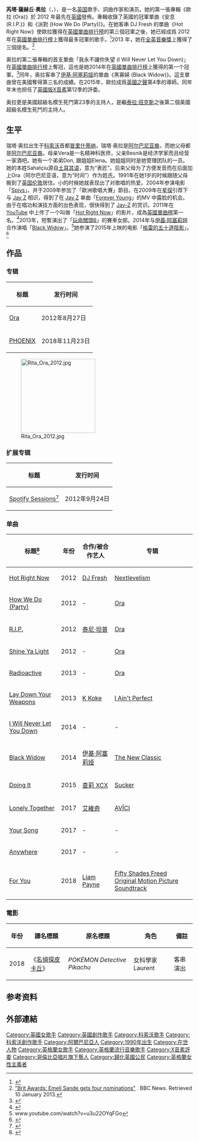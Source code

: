 {{noteTA
|T=zh-tw:芮塔·歐拉;zh-cn:瑞塔·奥拉;zh-hk:烈達·奧娜;
|G1=Show
|G2=Music
|G3=Movie
|G4=Pokemon
|1=zh-tw:芮塔·歐拉;zh-cn:瑞塔·奥拉;zh-hk:烈達·奧娜;
|2=zh-tw:芮塔;zh-cn:瑞塔;zh-hk:烈達;
|3=zh-tw:歐拉;zh-cn:奥拉;zh-hk:奧娜;
}}

{{Infobox musical artist
| name            = Rita Ora<br>瑞塔·奥拉
| image           = Rita Ora (cropped).jpg
| caption         = 瑞塔在[[马来西亚|马来西亚]][[雪邦市|雪邦市]]的2013年亚洲未来音乐节表演。
| background      = solo_singer
| birth_name      = Rita Sahatçiu<ref name="GQ">{{cite web |url=http://www.gq-magazine.co.uk/girls/gq-girls/rita-ora-gq-cover-photos-interview/page/4 |title=The golden Ora |work=GQ |date=1 August 2013 |accessdate=18 August 2013 |archive-date=2013-08-04 |archive-url=https://web.archive.org/web/20130804051015/http://www.gq-magazine.co.uk/girls/gq-girls/rita-ora-gq-cover-photos-interview/page/4 |dead-url=no }}</ref> 
| birth_date      = {{Birth date and age|df=yes|1990|11|26}}
| birth_place     = {{YUG}}[[普里什蒂纳|普里什蒂纳]]<br>（今{{KOS}}）
| nationality = {{UK}}
| instrument      = 聲樂
| genre           = {{Flat list|
*[[流行_(音樂類型)|流行]]
*[[當代節奏藍調|節奏藍調]]
*[[電子流行|電子流行]]
}}
| occupation      = {{hlist|歌手|詞曲作家|演員}}
| years_active    = 2008年-現在
| label           = {{Flat list|
*[[Roc_Nation|Roc Nation]]
*[[哥倫比亞唱片|哥倫比亞]]
}}
| associated_acts = [[DJ_Fresh|DJ Fresh]]
| website         = {{URL|ritaora.com}}
|籍貫={{UK}}[[伦敦|伦敦]]|親屬={{le|Besim Sahatçiu|Besim Sahatçiu}} (爺爺)}}

'''芮塔·薩赫丘·奥拉'''（{{lang-en|Rita Sahatçiu Ora}}，{{bd|1990年|11月26日}}），是一名[[英国|英国]]歌手、詞曲作家和演员。她的第一張專輯《歐拉 (Ora)》於 2012 年最先在[[英國|英國]]發佈。專輯收錄了英國的冠軍單曲《安息 (R.I.P.)》和《派對 (How We Do (Party))》。在她客串 DJ Fresh 的單曲《Hot Right Now》使歐拉獲得在[[英國單曲排行榜|英國單曲排行榜]]的第三個冠軍之後，她已經成爲 2012 年在[[英國單曲排行榜|英國單曲排行榜]]上獲得最多冠軍的歌手。<ref name="officialcharts">{{cite web |url=http://www.officialcharts.com/chart-news/unstoppable-rita-ora-scores-debut-official-number-1-album-1564/ |title=Unstoppable: Rita Ora scores debut Official Number 1 album |publisher=officialcharts.com |date=2 September 2012 |accessdate=15 August 2013 |archive-date=2014-10-17 |archive-url=https://web.archive.org/web/20141017040121/http://www.officialcharts.com/chart-news/unstoppable-rita-ora-scores-debut-official-number-1-album-1564/ |dead-url=no }}</ref>2013 年，她在[[全英音樂獎|全英音樂獎]]上獲得了三個提名。<ref name=brit2013>[http://www.bbc.co.uk/news/entertainment-arts-20976630 "Brit Awards: Emeli Sande gets four nominations"] {{Wayback|url=http://www.bbc.co.uk/news/entertainment-arts-20976630 |date=20160129011643 }}. BBC News. Retrieved 10 January 2013.</ref>

奥拉的第二張專輯的首支單曲「我永不讓你失望 (I Will Never Let You Down)」在[[英國單曲排行榜|英國單曲排行榜]]上奪冠，這也是她2014年在[[英國單曲排行榜|英國單曲排行榜]]上獲得的第一个冠軍。<ref name=IWNLYD>{{cite web|last1=Daniel|first1=Lane|title=Rita Ora scores fourth UK Number 1 single with I Will Never Let You Down|url=http://www.officialcharts.com/chart-news/rita-ora-scores-fourth-uk-number-1-single-with-i-will-never-let-you-down-3023/|publisher=officialcharts.com|accessdate=31 January 2015|date=18 May 2014|archive-date=2014-10-06|archive-url=https://web.archive.org/web/20141006095630/http://www.officialcharts.com/chart-news/rita-ora-scores-fourth-uk-number-1-single-with-i-will-never-let-you-down-3023/|dead-url=no}}</ref>同年，奥拉客串了[[伊基·阿塞莉娅|伊基·阿塞莉娅]]的單曲《黑寡婦 (Black Widow)》。這支單曲曾在美國奪得第三名的成績。在2015年，歐拉成爲[[英國之聲|英國之聲]]第4季的導師。同年年末也担任了[[英國版X音素|英國版X音素]]第12季的評委。

奥拉更是美國超級名模生死鬥第23季的主持人，是繼[[泰拉·班克斯|泰拉·班克斯]]之後第二個美國超級名模生死鬥的主持人。

== 生平 ==
瑞塔·奥拉出生于[[科索沃|科索沃]]首都[[普里什蒂纳|普里什蒂纳]]，瑞塔·奥拉是[[阿尔巴尼亚族|阿尔巴尼亚裔]]，而她父母都是[[阿尔巴尼亚族|阿尔巴尼亚裔]]。母亲Vera是一名精神科医师，父亲Besnik是经济学家而且经营一家酒吧。她有一个弟弟Don, 跟姐姐Elena。她姐姐同时是她管理团队的一员。她的本姓Sahatçiu源自[[土耳其语|土耳其语]]，意为“表匠”。后来父母为了方便发音而在后面加上Ora（阿尔巴尼亚语，意为“时间”）作为姓氏。1991年在她1岁的时候跟随父母搬到了[[英国|英国]][[伦敦|伦敦]]居住。小的时候她就表现出了对歌唱的热爱。2004年参演电影「[[Spivs|Spivs]]」。并于2009年参加了「歐洲歌唱大賽」節目。在2009年在[[星探|星探]]引荐下与 [[Jay_Z|Jay Z]] 相识，得到了在 [[Jay_Z|Jay Z]] 单曲「[[Forever_Young|Forever Young]]」的MV 中露脸的机会。由于在唱功和演技方面的出色表现，很快得到了 [[Jay-Z|Jay-Z]] 的赏识。2011年在 [[YouTube|YouTube]] 中上传了一个叫做「[[Hot_Right_Now|Hot Right Now]]」的影片，成為[[英國單曲榜|英國單曲榜]]第一名。<ref>{{Cite web |url=https://www.youtube.com/watch?v=N7OPZOBJZyI |title=存档副本 |accessdate=2014-11-08 |archive-date=2016-03-02 |archive-url=https://web.archive.org/web/20160302184732/https://www.youtube.com/watch?v=N7OPZOBJZyI |dead-url=no }}</ref>2013年，短暫演出了「[[玩命關頭6|玩命關頭6]]」的賽車女郎。2014年与[[伊基·阿塞莉娅|伊基·阿塞莉娅]]合作演唱「[[Black_Widow|Black Widow]]」。<ref>www.youtube.com/watch?v=u3u22OYqFGo</ref>她参演了2015年上映的电影「[[格雷的五十道陰影_(電影)|格雷的五十道陰影]]」。<ref>{{Cite web |url=http://news.sky.com/story/1177134/fifty-shades-of-grey-role-for-singer-rita-ora |title=存档副本 |access-date=2014-11-08 |archive-date=2016-06-03 |archive-url=https://web.archive.org/web/20160603084155/http://news.sky.com/story/1177134/fifty-shades-of-grey-role-for-singer-rita-ora |dead-url=no }}</ref>

== 作品 ==
=== 专辑 ===
{| class="wikitable"
|-
! 标题 !! 发行时间
|-
| [[Ora|Ora]] || 2012年8月27日
|-
| [[PHOENIX|PHOENIX]] || 2018年11月23日
|}
[[File:Rita_Ora_2012.jpg|200px]]

=== 扩展专辑 ===
{| class="wikitable"
|-
! 标题 !! 发行时间
|-
| [[Spotify_Sessions|Spotify Sessions]]<ref>{{cite web |url=http://www.mixrad.io/in/en/products/Rita-Ora/Spotify-Sessions/36184243 |title=存档副本 |accessdate=2014-08-31 |deadurl=yes |archiveurl=https://web.archive.org/web/20141006075435/http://www.mixrad.io/in/en/products/Rita-Ora/Spotify-Sessions/36184243 |archivedate=2014-10-06 }}</ref> || 2012年9月24日
|}
=== 单曲 ===
{| class="wikitable"
|-
! 标题<ref>{{Cite web |url=https://en.wikipedia.org/wiki/Rita_Ora_discography#Singles |title=存档副本 |access-date=2014-11-29 |archive-date=2019-03-27 |archive-url=https://web.archive.org/web/20190327113626/https://en.wikipedia.org/wiki/Rita_Ora_discography#Singles |dead-url=no }}</ref> !! 年份 !! 合作/被合作艺人 !! 专辑
|-
| [[Hot_Right_Now|Hot Right Now]] || 2012 || [[DJ_Fresh|DJ Fresh]] || [[Nextlevelism|Nextlevelism]]
|-
| [[How_We_Do_(Party)|How We Do (Party)]] || 2012 || - || [[Ora|Ora]]
|-
| [[R.I.P.|R.I.P.]] || 2012 || [[泰尼·坦普|泰尼·坦普]] || [[Ora|Ora]]
|-
| [[Shine_Ya_Light|Shine Ya Light]] || 2012 || - || [[Ora|Ora]]
|-
| [[Radioactive|Radioactive]] || 2013 || - || [[Ora|Ora]]
|-
| [[Lay_Down_Your_Weapons|Lay Down Your Weapons]] || 2013 || [[K_Koke|K Koke]] || [[I_Ain't_Perfect|I Ain't Perfect]]
|-
| [[I_Will_Never_Let_You_Down|I Will Never Let You Down]] || 2014 || - || -
|-
| [[Black_Widow|Black Widow]] || 2014 || [[伊基·阿塞莉娅|伊基·阿塞莉娅]] || [[The_New_Classic|The New Classic]]
|-
| [[Doing_It|Doing It]] || 2015 || [[查莉_XCX|查莉 XCX]] || [[Sucker|Sucker]]
|-
| [[Lonely_Together|Lonely Together]] || 2017 || [[艾維奇|艾維奇]] || [[AVĪCI|AVĪCI]]
|-
| [[Your_Song|Your Song]] || 2017 || - || -
|-
| [[Anywhere|Anywhere]] || 2017 || - || -
|-
| [[For_You|For You]] || 2018 || [[Liam_Payne|Liam Payne]] || [[Fifty_Shades_Freed_Original_Motion_Picture_Soundtrack|Fifty Shades Freed Original Motion Picture Soundtrack]]
|}
=== 電影 ===
{| class="wikitable sortable"
|-
! 年份
! 譯名標題
! 原名標題
! 角色
! class="unsortable"| 備註
|-
| 2018
| 《[[POKÉMON_名偵探皮卡丘|名偵探皮卡丘]]》
| ''POKÉMON Detective Pikachu''
| 女科學家Laurent
| 客串演出
|}

== 参考资料 ==
{{reflist|3}}

== 外部連結 ==
{{commonscat-inline|Rita Ora}}

[[Category:英國女歌手|Category:英國女歌手]]
[[Category:英國創作歌手|Category:英國創作歌手]]
[[Category:科索沃歌手|Category:科索沃歌手]]
[[Category:科索沃創作歌手|Category:科索沃創作歌手]]
[[Category:阿爾巴尼亞人|Category:阿爾巴尼亞人]]
[[Category:1990年出生|Category:1990年出生]]
[[Category:在世人物|Category:在世人物]]
[[Category:英格蘭女歌手|Category:英格蘭女歌手]]
[[Category:英格蘭流行音樂歌手|Category:英格蘭流行音樂歌手]]
[[Category:X音素評委|Category:X音素評委]]
[[Category:哥倫比亞唱片旗下藝人|Category:哥倫比亞唱片旗下藝人]]
[[Category:歸化英國公民|Category:歸化英國公民]]
[[Category:英格蘭女性主義者|Category:英格蘭女性主義者]]
